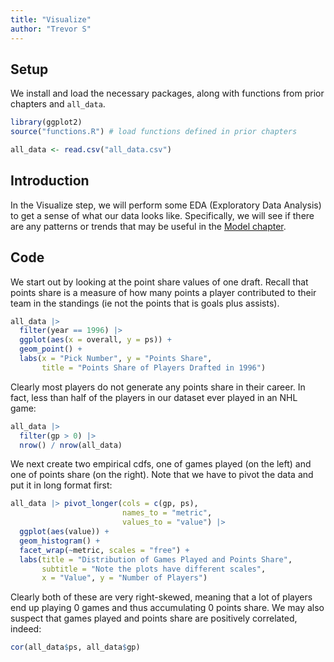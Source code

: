 ```yaml
---
title: "Visualize"
author: "Trevor S"
---
```


## Setup

We install and load the necessary packages, along with functions from prior chapters and `all_data`.

```r
library(ggplot2)
source("functions.R") # load functions defined in prior chapters

all_data <- read.csv("all_data.csv")
```

## Introduction

In the Visualize step, we will perform some EDA (Exploratory Data Analysis) to get a sense of what our data looks like. Specifically, we will see if there are any patterns or trends that may be useful in the [Model chapter](https://trevsteu.github.io/Stat468_Final/model.html).

## Code

We start out by looking at the point share values of one draft. Recall that points share is a measure of how many points a player contributed to their team in the standings (ie not the points that is goals plus assists).

```r
all_data |> 
  filter(year == 1996) |> 
  ggplot(aes(x = overall, y = ps)) +
  geom_point() +
  labs(x = "Pick Number", y = "Points Share", 
       title = "Points Share of Players Drafted in 1996")
```

Clearly most players do not generate any points share in their career. In fact, less than half of the players in our dataset ever played in an NHL game:

```r
all_data |> 
  filter(gp > 0) |> 
  nrow() / nrow(all_data)
```

We next create two empirical cdfs, one of games played (on the left) and one of points share (on the right). Note that we have to pivot the data and put it in long format first:

```r
all_data |> pivot_longer(cols = c(gp, ps),
                         names_to = "metric", 
                         values_to = "value") |> 
  ggplot(aes(value)) + 
  geom_histogram() + 
  facet_wrap(~metric, scales = "free") + 
  labs(title = "Distribution of Games Played and Points Share", 
       subtitle = "Note the plots have different scales", 
       x = "Value", y = "Number of Players") 
```

Clearly both of these are very right-skewed, meaning that a lot of players end up playing 0 games and thus accumulating 0 points share. We may also suspect that games played and points share are positively correlated, indeed:

```r
cor(all_data$ps, all_data$gp)
```

